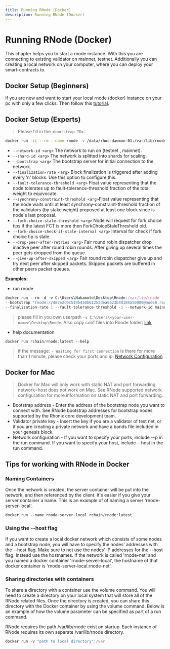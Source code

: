 ```yaml
---
title: Running RNode (Docker)
description: Running RNode (Docker)
---
```


# Running RNode (Docker)

This chapter helps you to start a rnode instance. With this you are connecting to existing validator on mainnet, testnet. Additionally you can creating a local network on your computer, where you can deploy your smart-contracts to.

## Docker Setup (Beginners)

If you are new and want to start your local rnode (docker) instance on your pc with only a few clicks: Then follow this [tutorial](/dapps/setup-docker/).

## Docker Setup (Experts)

> Please fill in the `<bootstrap ID>`.

```bash
docker run -it --rm --name rnode -v /data/rhoc-daemon-01:/var/lib/rnode rchain/rnode:latest run --network <args> --shard-id <args> --bootstrap <args> -finalization-rate <args> --fault-tolerance-threshold <args> --synchrony-constraint-threshold <args> --fork-choice-stale-threshold <args> --fork-choice-check-if-stale-interval <args> --drop-peer-after-retries <args> --give-up-after-skipped <args>
```

- `--network-id <arg>` The network to run on (testnet , mainnet).
- `--shard-id <arg>` The network is splitted into shards for scaling.
- `--bootstrap <arg>` The bootstrap server for initial connection to the network.
- `--finalization-rate <arg>` Block finalization is triggered after adding every 'n' blocks. Use this option to configure this.
- `--fault-tolerance-threshold <arg>` Float value representing that the node tolerates up to fault-tolerance-threshold fraction of the total weight to equivocate.
- `--synchrony-constraint-threshold <arg>`Float value representing that the node waits until at least synchrony-constraint-threshold fraction of the validators (by stake weight) proposed at least one block since is node's last proposal.
- `--fork-choice-stale-threshold <arg>` Node will request for fork choice tips if the latest FCT is more then ForkChoiceStaleThreshold old.
- `--fork-choice-check-if-stale-interval <arg>` Interval for check if fork choice tip is stale.
- `--drop-peer-after-retries <arg>` Fair round robin dispatcher drop inactive peer after round robin rounds. After giving up several times the peer gets dropped from the queue.
- `--give-up-after-skipped <arg>` Fair round robin dispatcher give up and try next peer after skipped packets. Skipped packets are buffered in other peers packet queues.

**Examples:**

- run rnode

```ts
docker run --rm -d -v C:\Users\Nakamoto\Desktop\Rnode:/var/lib/rnode --network host --name rchain-mainet-peer rchain/rnode:latest run \
--bootstrap "rnode://487e2c0c519b450b61253dea0a23b4d184a50089@node0.root-shard.mainnet.rchain.coop?protocol=40400&discovery=40404" \
--finalization-rate 1 --fault-tolerance-threshold -1 --network-id mainnet --shard-name root --max-number-of-parents 1
```

> please fill in you own userpath `-v C:\Users\<your-user-name>\Desktop\Rnode`. Also copy conf files into Rnode folder: [link](https://github.com/RhonixLabs/rhonix/blob/dev/node/src/main/resources/defaults.conf)

- help documentation

```ts
docker run rchain/rnode:latest --help
```

> if the message: `- Waiting for first connection` is there for more than 1 minute, please check your ports and ip: [Network Configuration](/docs/network-configuration)

## Docker for Mac

> Docker for Mac will only work with static NAT and port forwarding. network=host does not work on Mac. See RNode supported network configuration for more information on static NAT and port forwarding.

- Bootstrap address - Enter the address of the bootstrap node you want to connect with. See RNode bootstrap addresses for bootstrap nodes supported by the Rhonix core development team.
- Validator private key - Insert the key if you are a validator of test net, or if you are creating a private network and have a bonds file included in your genesis block.
- Network configuration - If you want to specify your ports, include --p in the run command. If you want to specify your host, include --host in the run command.

## Tips for working with RNode in Docker

### Naming Containers

Once the network is created, the server container will be put into the network, and then referenced by the client. It's easier if you give your server container a name. This is an example of of naming a server 'rnode-server-local'.

```ts
docker run --name rnode-server-local rchain/rnode:latest
```

### Using the --host flag

If you want to create a local docker network which consists of some nodes and a bootstrap node, you will have to specify the nodes' addresses with the --host flag. Make sure to not use the nodes' IP addresses for the --host flag. Instead use the hostnames. If the network is called 'rnode-net' and you named a docker container 'rnode-server-local', the hostname of that docker container is 'rnode-server-local.rnode-net'.

### Sharing directories with containers

To share a directory with a container use the volume command. You will need to create a directory on your local system that will store all of the RNode related files. Once the directory is created, you can share this directory with the Docker container by using the volume command. Below is an example of how the volume parameter can be specified as part of a run command.

RNode requires the path /var/lib/rnode exist on startup. Each instance of RNode requires its own separate /var/lib/rnode directory.

```ts
docker run -v "path to local directory":/var
```
